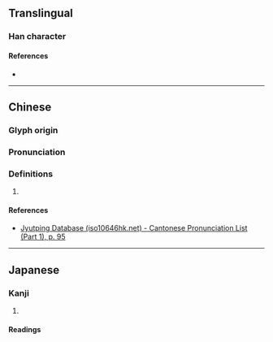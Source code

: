 {{character info}}
==Translingual==

===Han character===
{{Han char|rn=38|rad=女|as=15|sn=18|four=42400|canj=VHCN|ids=⿰女劉}}

====References====
* {{Han ref|kx=0273.300|dkj=06862|dj=0542.010|hdz=21088.200|uh=5B3C|ud=23356|bh=EFC1|bd=61377}}

----

==Chinese==
{{zh-forms}}

===Glyph origin===
{{Han etym}}

===Pronunciation===
{{zh-pron
|m=liǔ
|c=lau5
|mc=y
|oc=y
|cat=
}}

===Definitions===
{{zh-hanzi}}

# {{rfdef|zh}}

====References====
* [http://www.iso10646hk.net/jp/document/download.jsp Jyutping Database (iso10646hk.net) - Cantonese Pronunciation List (Part 1), p. 95]

----

==Japanese==

===Kanji===
{{ja-kanji|grade=|rs=女15}}

# {{rfdef|ja|sort=女15}}

====Readings====
{{ja-readings
|goon=る
|kanon=りゅう<りう
|kun=なまめ-かし.い, やもめ-
}}